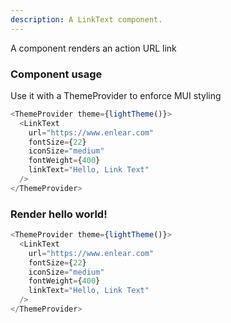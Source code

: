 ```yaml
---
description: A LinkText component.
---
```



A component renders an action URL link

### Component usage

Use it with a ThemeProvider to enforce MUI styling

```js
<ThemeProvider theme={lightTheme()}>
  <LinkText
    url="https://www.enlear.com"
    fontSize={22}
    iconSize="medium"
    fontWeight={400}
    linkText="Hello, Link Text"
  />
</ThemeProvider>
```

### Render hello world!

```js live
<ThemeProvider theme={lightTheme()}>
  <LinkText
    url="https://www.enlear.com"
    fontSize={22}
    iconSize="medium"
    fontWeight={400}
    linkText="Hello, Link Text"
  />
</ThemeProvider>
```
